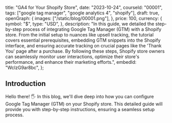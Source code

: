   title: "GA4 for Your Shopify Store",
  date: "2023-10-24",
  courseId: "00001",
  tags: ["google tag manager", "google analytics 4", "shopify"],
  draft: true,
  openGraph: {
    images: ["/static/blog/00001.png"],
  },
  price: 100,
  currency: {
    symbol: "$",
    type: "USD",
  },
  description:
    "In this guide, we detailed the step-by-step process of integrating Google Tag Manager (GTM) with a Shopify store. From the initial setup to nuances like upsell tracking, the tutorial covers essential prerequisites, embedding GTM snippets into the Shopify interface, and ensuring accurate tracking on crucial pages like the 'Thank You' page after a purchase. By following these steps, Shopify store owners can seamlessly monitor user interactions, optimize their store's performance, and enhance their marketing efforts.",
  embedId: "WclzG9ar8bc",
};

## Introduction

Hello there! 🖐️ In this blog, we'll dive deep into how you
can configure Google Tag Manager (GTM) on your Shopify store. This detailed guide
will provide you with step-by-step instructions, ensuring a seamless setup process.

